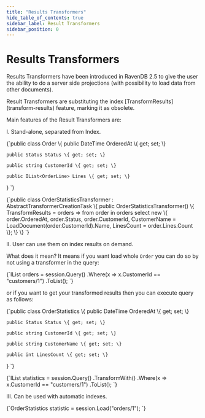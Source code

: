 ```yaml
---
title: "Results Transformers"
hide_table_of_contents: true
sidebar_label: Result Transformers
sidebar_position: 0
---
```



# Results Transformers

Results Transformers have been introduced in RavenDB 2.5 to give the user the ability to do a server side projections (with possibility to load data from other documents).

<Admonition type="note" title="Note">
Result Transformers are substituting the index [TransformResults](transform-results) feature, marking it as obsolete.
</Admonition>

Main features of the Result Transformers are:   

I. Stand-alone, separated from Index.   

<TabItem value="result_transformers_0" label="result_transformers_0">
<CodeBlock language="csharp">
{`public class Order
\{
	public DateTime OrderedAt \{ get; set; \}

	public Status Status \{ get; set; \}

	public string CustomerId \{ get; set; \}

	public IList<OrderLine> Lines \{ get; set; \}
\}
`}
</CodeBlock>
</TabItem>

<TabItem value="result_transformers_1" label="result_transformers_1">
<CodeBlock language="csharp">
{`public class OrderStatisticsTransformer : AbstractTransformerCreationTask<Order>
\{
	public OrderStatisticsTransformer()
	\{
		TransformResults = orders => from order in orders
									 select new
											\{
												order.OrderedAt,
												order.Status,
												order.CustomerId,
												CustomerName = LoadDocument<Customer>(order.CustomerId).Name,
												LinesCount = order.Lines.Count
											\};
	\}
\}
`}
</CodeBlock>
</TabItem>

II. User can use them on index results on demand.

What does it mean? It means if you want load whole `Order` you can do so by not using a transformer in the query:    

<TabItem value="result_transformers_3" label="result_transformers_3">
<CodeBlock language="csharp">
{`IList<Order> orders = session.Query<Order>()
	.Where(x => x.CustomerId == "customers/1")
	.ToList();
`}
</CodeBlock>
</TabItem>

or if you want to get your transformed results then you can execute query as follows:    

<TabItem value="result_transformers_2" label="result_transformers_2">
<CodeBlock language="csharp">
{`public class OrderStatistics
\{
	public DateTime OrderedAt \{ get; set; \}

	public Status Status \{ get; set; \}

	public string CustomerId \{ get; set; \}

	public string CustomerName \{ get; set; \}

	public int LinesCount \{ get; set; \}
\}
`}
</CodeBlock>
</TabItem>

<TabItem value="result_transformers_4" label="result_transformers_4">
<CodeBlock language="csharp">
{`IList<OrderStatistics> statistics = session.Query<Order>()
	.TransformWith<OrderStatisticsTransformer, OrderStatistics>()
	.Where(x => x.CustomerId == "customers/1")
	.ToList();
`}
</CodeBlock>
</TabItem>

III. Can be used with automatic indexes.   

<TabItem value="result_transformers_5" label="result_transformers_5">
<CodeBlock language="csharp">
{`OrderStatistics statistic = session.Load<OrderStatisticsTransformer, OrderStatistics>("orders/1");
`}
</CodeBlock>
</TabItem>
